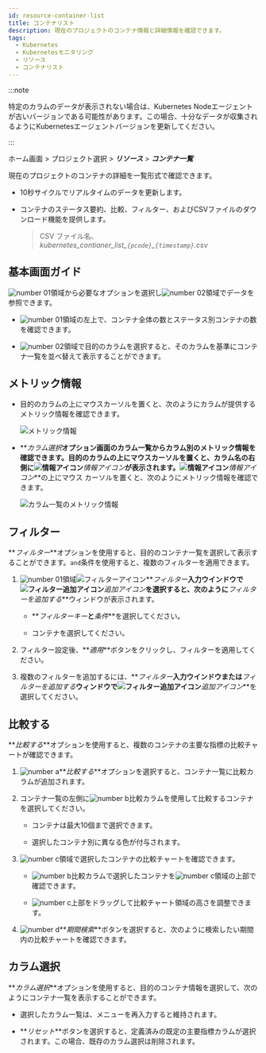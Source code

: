 ```yaml
---
id: resource-container-list
title: コンテナリスト
description: 現在のプロジェクトのコンテナ情報と詳細情報を確認できます。
tags:
  - Kubernetes
  - Kubernetesモニタリング
  - リソース
  - コンテナリスト
---
```


:::note

特定のカラムのデータが表示されない場合は、Kubernetes Nodeエージェントが古いバージョンである可能性があります。この場合、十分なデータが収集されるようにKubernetesエージェントバージョンを更新してください。 

:::

ホーム画面 > プロジェクト選択 > **_リソース_** > **_コンテナ一覧_**

現在のプロジェクトのコンテナの詳細を一覧形式で確認できます。 

-   10秒サイクルでリアルタイムのデータを更新します。 

-   コンテナのステータス要約、比較、フィルター、およびCSVファイルのダウンロード機能を提供します。

    > CSV ファイル名、_kubernetes_contianer_list\_`{pcode}`\_`{timestamp}`.csv_

## 基本画面ガイド

<ImgLang img='k8s-resource-container-list-m.png' desc='コンテナ一覧メイン画面' />

![number 01](/img/number-01.png)領域から必要なオプションを選択し![number 02](/img/number-02.png)領域でデータを参照できます。 

-   ![number 01](/img/number-01.png)領域の左上で、コンテナ全体の数とステータス別コンテナの数を確認できます。

-   ![number 02](/img/number-02.png)領域で目的のカラムを選択すると、そのカラムを基準にコンテナ一覧を並べ替えて表示することができます。 

## メトリック情報

-   目的のカラムの上にマウスカーソルを置くと、次のようにカラムが提供するメトリック情報を確認できます。 

    ![メトリック情報](/img/k8s-resource-container-list-metric-info.png)

-   **_カラム選択_**オプション画面のカラム一覧からカラム別のメトリック情報を確認できます。目的のカラムの上にマウスカーソルを置くと、カラム名の右側に![情報アイコン](/img/ico-info.svg)**_情報アイコン_**が表示されます。![情報アイコン](/img/ico-info.svg)**_情報アイコン_**の上にマウス カーソルを置くと、次のようにメトリック情報を確認できます。

    ![カラム一覧のメトリック情報](/img/k8s-resource-container-list-metric-info-cl.png)

## フィルター

**_フィルター_**オプションを使用すると、目的のコンテナ一覧を選択して表示することができます。`and`条件を使用すると、複数のフィルターを適用できます。

1.  ![number 01](/img/number-01.png)領域![フィルターアイコン](/img/ico-filter.svg)**_フィルター_**入力ウインドウで![フィルター追加アイコン](/img/ico-add.svg)**_追加アイコン_**を選択すると、次のように**_フィルターを追加する_**ウィンドウが表示されます。

    <ImgLang img='k8s-resource-container-list-add-filter.png' desc='フィルター追加' />

    -   **_フィルターキー_**と**_条件_**を選択してください。

    -   コンテナを選択してください。

2.  フィルター設定後、**_適用_**ボタンをクリックし、フィルターを適用してください。

3.  複数のフィルターを追加するには、**_フィルター_**入力ウインドウまたは**_フィルターを追加する_**ウィンドウで![フィルター追加アイコン](/img/ico-add.svg)**_追加アイコン_**を選択してください。

    <ImgLang img='k8s-resource-container-list-add-filter-ex.png' desc='フィルター追加' />

## 比較する

**_比較する_**オプションを使用すると、複数のコンテナの主要な指標の比較チャートが確認できます。 

<ImgLang img='k8s-resource-container-list-compare.png' desc='比較する sc' />

1.  ![number a](/img/char-a.svg)**_比較する_**オプションを選択すると、コンテナ一覧に比較カラムが追加されます。

2.  コンテナ一覧の左側に![number b](/img/char-b.svg)比較カラムを使用して比較するコンテナを選択してください。 

    -   コンテナは最大10個まで選択できます。 

    -   選択したコンテナ別に異なる色が付与されます。

3.  ![number c](/img/char-c.svg)領域で選択したコンテナの比較チャートを確認できます。 

    -   ![number b](/img/char-b.svg)比較カラムで選択したコンテナを![number c](/img/char-c.svg)領域の上部で確認できます。

    -   ![number c](/img/char-c.svg)上部をドラッグして比較チャート領域の高さを調整できます。

4.  ![number d](/img/char-d.svg)**_期間検索_**ボタンを選択すると、次のように検索したい期間内の比較チャートを確認できます。

    <ImgLang img='k8s-resource-container-list-compare-time.png' desc='期間検索' />

## カラム選択

**_カラム選択_**オプションを使用すると、目的のコンテナ情報を選択して、次のようにコンテナ一覧を表示することができます。 

<ImgLang img='k8s-resource-container-list-cl.png' desc='フィルターを追加' />

-   選択したカラム一覧は、メニューを再入力すると維持されます。

-   **_リセット_**ボタンを選択すると、定義済みの既定の主要指標カラムが選択されます。この場合、既存のカラム選択は削除されます。
